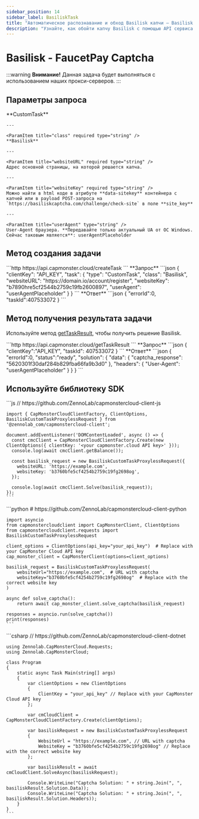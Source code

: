 ```yaml
---
sidebar_position: 14
sidebar_label: BasiliskTask
title: "Автоматическое распознавание и обход Basilisk капчи — Basilisk Task | API"
description: "Узнайте, как обойти капчу Basilisk с помощью API сервиса автоматического рапознавания и решения капч Capmonster Cloud!" 
---
```



# Basilisk - FaucetPay Captcha

<PriceBlockWrap>
  <PriceBlock title="Basilisk" name="basiliskToken"/>
</PriceBlockWrap>

:::warning **Внимание!**
Данная задача будет выполняться с использованием наших прокси-серверов.
:::


## Параметры запроса
<TabItem value="proxyless" label="CustomTask (без прокси)" default className="bordered-panel">
    <ParamItem title="type" required type="string" />
    **CustomTask**

    ---

    <ParamItem title="class" required type="string" />
    **Basilisk**

    ---

    <ParamItem title="websiteURL" required type="string" />
    Адрес основной страницы, на которой решается капча.

    ---

    <ParamItem title="websiteKey" required type="string" />
    Можно найти в html коде в атрибуте **data-sitekey** контейнера с капчей или в payload POST-запроса на `https://basiliskcaptcha.com/challenge/check-site` в поле **site_key**

    ---

    <ParamItem title="userAgent" type="string" />
    User-Agent браузера. **Передавайте только актуальный UA от ОС Windows. Сейчас таковым является**: userAgentPlaceholder

</TabItem>


## Метод создания задачи
<TabItem value="proxyless" label="CustomTask (без прокси)" default className="method-panel">
	<MethodItem>
		```http
		https://api.capmonster.cloud/createTask
		```
	</MethodItem>
	<MethodDescription>
		**Запрос**
		```json
		{
		   "clientKey": "API_KEY",
		   "task": {
			   "type": "CustomTask",
			   "class": "Basilisk",
			   "websiteURL": "https://domain.io/account/register",
			   "websiteKey": "b7890hre5cf2544b2759c19fb2600897",
			   "userAgent": "userAgentPlaceholder"
		   }
		}
		```
		**Ответ**
		```json
		{
		  "errorId":0,
		  "taskId":407533072
		}
		```
	</MethodDescription>
</TabItem>


## Метод получения результата задачи
Используйте метод [getTaskResult](../api/methods/get-task-result.md), чтобы получить решение Basilisk.

<TabItem value="proxyless" label="CustomTask (без прокси)" default className="method-panel-full">
	<MethodItem>
		```http
		https://api.capmonster.cloud/getTaskResult
		```
	</MethodItem>
	<MethodDescription>
		**Запрос**
		```json
		{
		  "clientKey":"API_KEY",
		  "taskId": 407533072
		}
		```
		**Ответ**
		```json
		{
		   "errorId":0,
		   "status":"ready",
		   "solution": {
			  "data": {
				   "captcha_response": "5620301f30daf284b829fba66fa9b3d0"
			   },
			   "headers": {
				   "User-Agent": "userAgentPlaceholder"
			   }
		   }
		}
		```
	</MethodDescription>
</TabItem>


## Используйте библиотеку SDK

<Tabs className="full-width-tabs filled-tabs request-tabs" groupId="captcha-type">
  <TabItem value="js" label="JavaScript" default className="method-panel">
    ```js
    // https://github.com/ZennoLab/capmonstercloud-client-js

    import { CapMonsterCloudClientFactory, ClientOptions, BasiliskCustomTaskProxylessRequest } from '@zennolab_com/capmonstercloud-client';

    document.addEventListener('DOMContentLoaded', async () => {
      const cmcClient = CapMonsterCloudClientFactory.Create(new ClientOptions({ clientKey: '<your capmonster.cloud API key>' }));
      console.log(await cmcClient.getBalance());

      const basilisk_request = new BasiliskCustomTaskProxylessRequest({
        websiteURL: 'https://example.com',
        websiteKey: 'b3760bfe5cf4254b2759c19fg2698og',
      });

      console.log(await cmcClient.Solve(basilisk_request));
    });
    ```
  </TabItem>
  
  <TabItem value="python" label="Python" default className="method-panel">
    ```python
    # https://github.com/ZennoLab/capmonstercloud-client-python

    import asyncio
    from capmonstercloudclient import CapMonsterClient, ClientOptions
    from capmonstercloudclient.requests import BasiliskCustomTaskProxylessRequest

    client_options = ClientOptions(api_key="your_api_key")  # Replace with your CapMonster Cloud API key
    cap_monster_client = CapMonsterClient(options=client_options)

    basilisk_request = BasiliskCustomTaskProxylessRequest(
        websiteUrl="https://example.com",  # URL with captcha
        websiteKey="b3760bfe5cf4254b2759c19fg2698og"  # Replace with the correct website key
    )

    async def solve_captcha():
        return await cap_monster_client.solve_captcha(basilisk_request)

    responses = asyncio.run(solve_captcha())
    print(responses)
    ```
  </TabItem>

  <TabItem value="csharp" label="C#" className="method-panel">
    ```csharp
    // https://github.com/ZennoLab/capmonstercloud-client-dotnet

    using Zennolab.CapMonsterCloud.Requests;
    using Zennolab.CapMonsterCloud;

    class Program
    {
        static async Task Main(string[] args)
        {
            var clientOptions = new ClientOptions
            {
                ClientKey = "your_api_key" // Replace with your CapMonster Cloud API key
            };

            var cmCloudClient = CapMonsterCloudClientFactory.Create(clientOptions);

            var basiliskRequest = new BasiliskCustomTaskProxylessRequest
            {
                WebsiteUrl = "https://example.com", // URL with captcha
                WebsiteKey = "b3760bfe5cf4254b2759c19fg2698og" // Replace with the correct website key
            };

            var basiliskResult = await cmCloudClient.SolveAsync(basiliskRequest);

            Console.WriteLine("Captcha Solution: " + string.Join(", ", basiliskResult.Solution.Data));
            Console.WriteLine("Captcha Solution: " + string.Join(", ", basiliskResult.Solution.Headers));
        }
    }
    ```
  </TabItem>
</Tabs>
